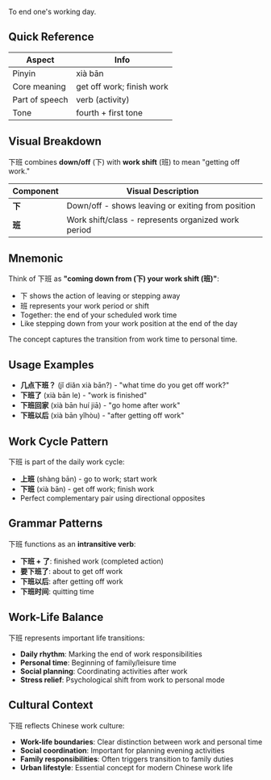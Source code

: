 To end one's working day.

## Quick Reference

| Aspect         | Info                              |
| -------------- | --------------------------------- |
| Pinyin         | xià bān                           |
| Core meaning   | get off work; finish work         |
| Part of speech | verb (activity)                   |
| Tone           | fourth + first tone               |

## Visual Breakdown

下班 combines **down/off** (下) with **work shift** (班) to mean "getting off work."

| Component | Visual Description                                          |
| --------- | ----------------------------------------------------------- |
| **下**    | Down/off - shows leaving or exiting from position         |
| **班**    | Work shift/class - represents organized work period        |

## Mnemonic

Think of 下班 as **"coming down from (下) your work shift (班)"**:

- 下 shows the action of leaving or stepping away
- 班 represents your work period or shift
- Together: the end of your scheduled work time
- Like stepping down from your work position at the end of the day

The concept captures the transition from work time to personal time.

## Usage Examples

- **几点下班？** (jǐ diǎn xià bān?) - "what time do you get off work?"
- **下班了** (xià bān le) - "work is finished"
- **下班回家** (xià bān huí jiā) - "go home after work"
- **下班以后** (xià bān yǐhòu) - "after getting off work"

## Work Cycle Pattern

下班 is part of the daily work cycle:

- **上班** (shàng bān) - go to work; start work
- **下班** (xià bān) - get off work; finish work
- Perfect complementary pair using directional opposites

## Grammar Patterns

下班 functions as an **intransitive verb**:

- **下班 + 了**: finished work (completed action)
- **要下班了**: about to get off work
- **下班以后**: after getting off work
- **下班时间**: quitting time

## Work-Life Balance

下班 represents important life transitions:

- **Daily rhythm**: Marking the end of work responsibilities
- **Personal time**: Beginning of family/leisure time
- **Social planning**: Coordinating activities after work
- **Stress relief**: Psychological shift from work to personal mode

## Cultural Context

下班 reflects Chinese work culture:
- **Work-life boundaries**: Clear distinction between work and personal time
- **Social coordination**: Important for planning evening activities
- **Family responsibilities**: Often triggers transition to family duties
- **Urban lifestyle**: Essential concept for modern Chinese work life
